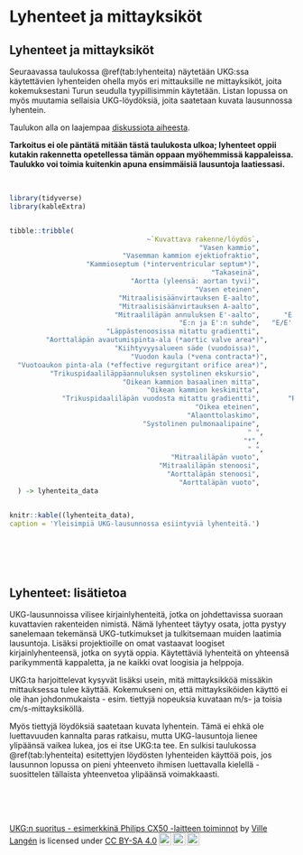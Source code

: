 # Lyhenteet ja mittayksiköt

## Lyhenteet ja mittayksiköt
Seuraavassa taulukossa \@ref(tab:lyhenteita) näytetään UKG:ssa käytettävien lyhenteiden ohella myös eri mittauksille ne mittayksiköt, joita kokemuksestani Turun seudulla tyypillisimmin käytetään. Listan lopussa on myös muutamia sellaisia UKG-löydöksiä, joita saatetaan kuvata lausunnossa lyhentein.

Taulukon alla on laajempaa [diskussiota aiheesta](#lyhenteet_lisatietoa).

**Tarkoitus ei ole päntätä mitään tästä taulukosta ulkoa; lyhenteet oppii kutakin rakennetta opetellessa tämän oppaan myöhemmissä kappaleissa. Taulukko voi toimia kuitenkin apuna ensimmäisiä lausuntoja laatiessasi.**

<br/>



```r
library(tidyverse)
library(kableExtra)


tibble::tribble(
                                  ~`Kuvattava rakenne/löydös`,                 ~Lyhenne, ~Mittayksikkö,                                                              ~Huomioitavaa,
                                               "Vasen kammio",                     "LV",          "mm",                                                "Mittayksikköä ei ilmaista",
                            "Vasemman kammion ejektiofraktio",                   "LVEF",           "%",        "Esim. \"EF 50 %\" riittää (vrt. RVEF ei ole kliinisessä käytössä)",
                   "Kammioseptum (*interventricular septum*)",                    "IVS",          "mm",                "Voi kirjata:\"Seinämät 10/10\" (ensin ilmaistu on septum)",
                                                  "Takaseinä",                     "PW",          "mm",                                                               "Vrt. yllä.",
                              "Aortta (yleensä: aortan tyvi)",                     "Ao",          "mm",                                                "Mittayksikköä ei ilmaista",
                                              "Vasen eteinen",                     "LA",          "mm",                                                "Mittayksikköä ei ilmaista",
                           "Mitraalisisäänvirtauksen E-aalto",                      "E",         "m/s",                                                "Mittayksikköä ei ilmaista",
                           "Mitraalisisäänvirtauksen A-aalto",                      "A",         "m/s",                                                "Mittayksikköä ei ilmaista",
                          "Mitraaliläpän annuluksen E'-aalto",      "E' (tai e'), lat.",         "m/s",       "1) Mittayksikköä ei ilmaista; 2) yleisimmin mittaus lateraalisesti",
                                          "E:n ja E':n suhde",   "E/E' (tai E/e') lat.",           "-",                                        "Yleisimmin mittaus lateraalisesti",
                        "Läppästenoosissa mitattu gradientti",                      "-",        "mmHg",         "Ilmauksessa “10/5 mmHg” jälkimmäinen luku kuvaa keskigradienttia",
         "Aorttaläpän avautumispinta-ala (*aortic valve area*)",                    "AVA",         "cm2",                                                                         " ",
                          "Kiihtyvyysalueen säde (vuodoissa)",                   "PISA",          "cm",                                                "Mittayksikköä ei ilmaista",
                              "Vuodon kaula (*vena contracta*)",                     "VC",          "cm",                                                "Mittayksikköä ei ilmaista",
  "Vuotoaukon pinta-ala (*effective regurgitant orifice area*)",                   "EROA",         "cm2",                                                                         " ",
          "Trikuspidaaliläppäannuluksen systolinen ekskursio",                  "TAPSE",          "mm",                                                "Mittayksikköä ei ilmaista",
                            "Oikean kammion basaalinen mitta",                   "RVD1",          "mm",                                                "Mittayksikköä ei ilmaista",
                                  "Oikean kammion keskimitta",                   "RVD2",          "mm",                                                "Mittayksikköä ei ilmaista",
             "Trikuspidaaliläpän vuodosta mitattu gradientti",       "RV/RA-gradientti",        "mmHg",                                                                         "Yhtä hyvin käy:\"Trikuspidaaligradientti 25 mmHg\"",
                                              "Oikea eteinen",                     "RA",          "mm",                                                "Mittayksikköä ei ilmaista",
                                            "Alaonttolaskimo",                    "IVC",          "mm", "Yksi tapa ilmaista:\"20/10\" (jälkimmäinen viittaa arvoon inspiriumissa)",
                                 "Systolinen pulmonaalipaine",                   "sPAP",        "mmHg",                                                                         " ",
                                                           " ",                       " ",            " ",                                                                         " ",
                                                          "*",                      "*",           "*",                                                                        "*",
                                                           " ",                       " ",            " ",                                                                         " ",
                                        "Mitraaliläpän vuoto",                     "MR",            " ",                                                                         " ",
                                     "Mitraaliläpän stenoosi",                     "MS",            " ",                                                                         " ",
                                       "Aorttaläpän stenoosi",                     "AS",            " ",                                                                         " ",
                                          "Aorttaläpän vuoto",                     "AR",            " ",                       "Joissakin laitteissa:\"AI\" (*aortic insufficiency*)"
  ) -> lyhenteita_data


knitr::kable((lyhenteita_data), 
caption = 'Yleisimpiä UKG-lausunnossa esiintyviä lyhenteitä.')





```

<br>

## Lyhenteet: lisätietoa {#lyhenteet_lisatietoa}

UKG-lausunnoissa vilisee kirjainlyhenteitä, jotka on johdettavissa suoraan kuvattavien rakenteiden nimistä. Nämä lyhenteet täytyy osata, jotta pystyy sanelemaan tekemänsä UKG-tutkimukset ja tulkitsemaan muiden laatimia lausuntoja. Lisäksi projektioille on omat vastaavat loogiset kirjainlyhenteensä, jotka on syytä oppia. Käytettäviä lyhenteitä on yhteensä parikymmentä kappaletta, ja ne kaikki ovat loogisia ja helppoja.

UKG:ta harjoittelevat kysyvät lisäksi usein, mitä mittayksikköä missäkin mittauksessa tulee käyttää. Kokemukseni on, että mittayksiköiden käyttö ei ole ihan johdonmukaista - esim. tiettyjä nopeuksia kuvataan m/s- ja toisia cm/s-mittayksiköllä.

Myös tiettyjä löydöksiä saatetaan kuvata lyhentein. Tämä ei ehkä ole luettavuuden kannalta paras ratkaisu, mutta UKG-lausuntoja lienee ylipäänsä vaikea lukea, jos ei itse UKG:ta tee. En sulkisi taulukossa \@ref(tab:lyhenteita) esitettyjen löydösten lyhenteiden käyttöä pois, jos lausunnon lopussa on pieni yhteenveto ihmisen luettavalla kielellä - suosittelen tällaista yhteenvetoa ylipäänsä voimakkaasti.

<br/> <br/> <br/>

<p xmlns:cc="http://creativecommons.org/ns#" xmlns:dct="http://purl.org/dc/terms/">

<a property="dct:title" rel="cc:attributionURL" href="https://vldesign.kapsi.fi/echo/">UKG:n suoritus - esimerkkinä Philips CX50 -laitteen toiminnot</a> by <a rel="cc:attributionURL dct:creator" property="cc:attributionName" href="http://www.linkedin.com/in/ville-langen">Ville Langén</a> is licensed under <a href="http://creativecommons.org/licenses/by-sa/4.0/?ref=chooser-v1" target="_blank" rel="license noopener noreferrer" style="display:inline-block;">CC BY-SA 4.0<img src="https://mirrors.creativecommons.org/presskit/icons/cc.svg?ref=chooser-v1" style="height:22px!important;margin-left:3px;vertical-align:text-bottom;"/><img src="https://mirrors.creativecommons.org/presskit/icons/by.svg?ref=chooser-v1" style="height:22px!important;margin-left:3px;vertical-align:text-bottom;"/><img src="https://mirrors.creativecommons.org/presskit/icons/sa.svg?ref=chooser-v1" style="height:22px!important;margin-left:3px;vertical-align:text-bottom;"/></a>

</p>
